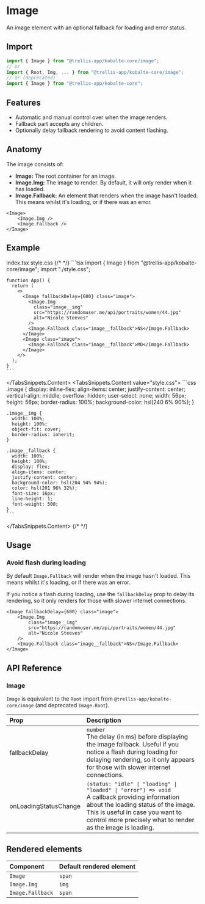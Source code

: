 
# Image

An image element with an optional fallback for loading and error status.

## Import

```ts
import { Image } from "@trellis-app/kobalte-core/image";
// or
import { Root, Img, ... } from "@trellis-app/kobalte-core/image";
// or (deprecated)
import { Image } from "@trellis-app/kobalte-core";
```

## Features

- Automatic and manual control over when the image renders.
- Fallback part accepts any children.
- Optionally delay fallback rendering to avoid content flashing.

## Anatomy

The image consists of:

- **Image:** The root container for an image.
- **Image.Img:** The image to render. By default, it will only render when it has loaded.
- **Image.Fallback:** An element that renders when the image hasn't loaded. This means whilst it's loading, or if there was an error.

```tsx
<Image>
	<Image.Img />
	<Image.Fallback />
</Image>
```

## Example

<Preview>
	<BasicExample />
</Preview>

<TabsSnippets>
  <TabsSnippets.List>
    <TabsSnippets.Trigger value="index.tsx">index.tsx</TabsSnippets.Trigger>
    <TabsSnippets.Trigger value="style.css">style.css</TabsSnippets.Trigger>
  </TabsSnippets.List>
  {/* <!-- prettier-ignore-start -->*/}
  <TabsSnippets.Content value="index.tsx">
    ```tsx
		import { Image } from "@trellis-app/kobalte-core/image";
    import "./style.css";

    function App() {
      return (
        <>
          <Image fallbackDelay={600} class="image">
            <Image.Img
              class="image__img"
              src="https://randomuser.me/api/portraits/women/44.jpg"
              alt="Nicole Steeves"
            />
            <Image.Fallback class="image__fallback">NS</Image.Fallback>
          </Image>
          <Image class="image">
            <Image.Fallback class="image__fallback">MD</Image.Fallback>
          </Image>
        </>
      );
    }
    ```

  </TabsSnippets.Content>
  <TabsSnippets.Content value="style.css">
    ```css
    .image {
      display: inline-flex;
      align-items: center;
      justify-content: center;
      vertical-align: middle;
      overflow: hidden;
      user-select: none;
      width: 56px;
      height: 56px;
      border-radius: 100%;
      background-color: hsl(240 6% 90%);
    }

    .image__img {
      width: 100%;
      height: 100%;
      object-fit: cover;
      border-radius: inherit;
    }

    .image__fallback {
      width: 100%;
      height: 100%;
      display: flex;
      align-items: center;
      justify-content: center;
      background-color: hsl(204 94% 94%);
      color: hsl(201 96% 32%);
      font-size: 16px;
      line-height: 1;
      font-weight: 500;
    }
    ```

  </TabsSnippets.Content>
  {/* <!-- prettier-ignore-end -->*/}
</TabsSnippets>

## Usage

### Avoid flash during loading

By default `Image.Fallback` will render when the image hasn't loaded. This means whilst it's loading, or if there was an error.

If you notice a flash during loading, use the `fallbackDelay` prop to delay its rendering, so it only renders for those with slower internet connections.

```tsx {0}
<Image fallbackDelay={600} class="image">
	<Image.Img
		class="image__img"
		src="https://randomuser.me/api/portraits/women/44.jpg"
		alt="Nicole Steeves"
	/>
	<Image.Fallback class="image__fallback">NS</Image.Fallback>
</Image>
```

## API Reference

### Image

`Image` is equivalent to the `Root` import from `@trellis-app/kobalte-core/image` (and deprecated `Image.Root`).

| Prop                  | Description                                                                                                                                                                                                                                    |
| :-------------------- | :--------------------------------------------------------------------------------------------------------------------------------------------------------------------------------------------------------------------------------------------- |
| fallbackDelay         | `number` <br/> The delay (in ms) before displaying the image fallback. Useful if you notice a flash during loading for delaying rendering, so it only appears for those with slower internet connections.                                      |
| onLoadingStatusChange | `(status: "idle" \| "loading" \| "loaded" \| "error") => void` <br/> A callback providing information about the loading status of the image. This is useful in case you want to control more precisely what to render as the image is loading. |

## Rendered elements

| Component        | Default rendered element |
| :--------------- | :----------------------- |
| `Image`          | `span`                   |
| `Image.Img`      | `img`                    |
| `Image.Fallback` | `span`                   |
